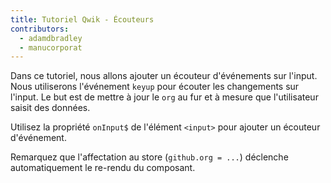 ```yaml
---
title: Tutoriel Qwik - Écouteurs
contributors:
  - adamdbradley
  - manucorporat
---
```


Dans ce tutoriel, nous allons ajouter un écouteur d'événements sur l'input. Nous utiliserons l'événement `keyup` pour écouter les changements sur l'input. Le but est de mettre à jour le `org` au fur et à mesure que l'utilisateur saisit des données.

Utilisez la propriété `onInput$` de l'élément `<input>` pour ajouter un écouteur d'événement.

Remarquez que l'affectation au store (`github.org = ...`) déclenche automatiquement le re-rendu du composant.
